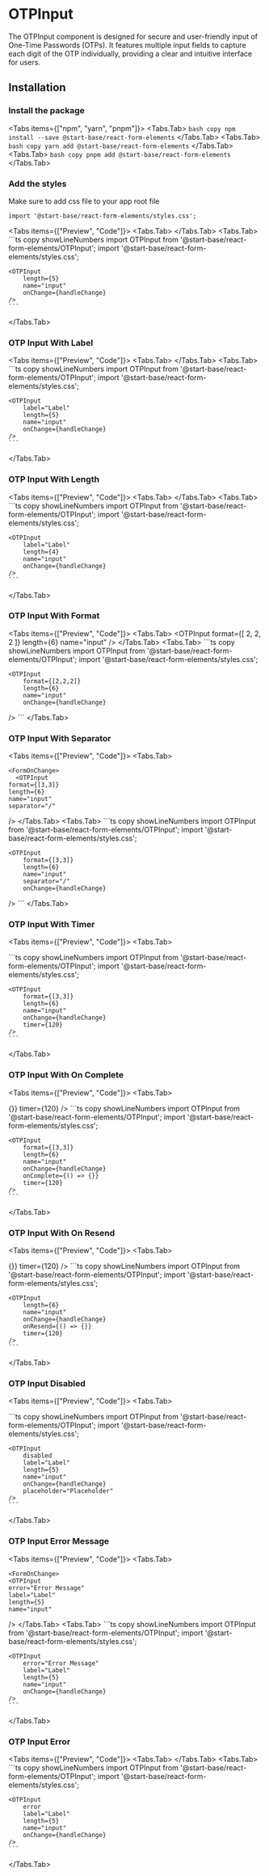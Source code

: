 
# OTPInput

The OTPInput component is designed for secure and user-friendly input of One-Time Passwords (OTPs). It features multiple input fields to capture each digit of the OTP individually, providing a clear and intuitive interface for users.

<ApiReferenceButton path="form-otpinput--docs" />

## Installation

<Steps>

### Install the package

<Tabs items={["npm", "yarn", "pnpm"]}>
<Tabs.Tab>
    ``` bash copy
    npm install --save @start-base/react-form-elements
    ```
  </Tabs.Tab>
  <Tabs.Tab>
    ``` bash copy
    yarn add @start-base/react-form-elements
    ```
  </Tabs.Tab>
  <Tabs.Tab>
    ``` bash copy
    pnpm add @start-base/react-form-elements
    ```
  </Tabs.Tab>
</Tabs>
 
### Add the styles
 
Make sure to add css file to your app root file

``` tsx copy
import '@start-base/react-form-elements/styles.css';
```

</Steps>

<Tabs items={["Preview", "Code"]}>
  <Tabs.Tab>
  <Preview height="200px">
  <FormOnChange>
    <OTPInput
    length={5}
    name="input"
  />
  </FormOnChange>
  </Preview>
  </Tabs.Tab>
  <Tabs.Tab>
    ```ts copy showLineNumbers
    import OTPInput from '@start-base/react-form-elements/OTPInput';
    import '@start-base/react-form-elements/styles.css';

    <OTPInput
        length={5}
        name="input"
        onChange={handleChange}
    />
    ```
  </Tabs.Tab>
</Tabs>

### OTP Input With Label

<Tabs items={["Preview", "Code"]}>
  <Tabs.Tab>
  <Preview height="200px">
    <FormOnChange>
      <OTPInput
    label="Label"
    length={5}
    name="input"
  />
  </FormOnChange>
  </Preview>
  </Tabs.Tab>
  <Tabs.Tab>
    ```ts copy showLineNumbers
    import OTPInput from '@start-base/react-form-elements/OTPInput';
    import '@start-base/react-form-elements/styles.css';

    <OTPInput
        label="Label"
        length={5}
        name="input"
        onChange={handleChange}
    />
    ```
  </Tabs.Tab>
</Tabs>

### OTP Input With Length

<Tabs items={["Preview", "Code"]}>
  <Tabs.Tab>
  <Preview height="200px">
      <FormOnChange>
      <OTPInput
    label="Label"
    length={4}
    name="input"
  />
  </FormOnChange>
  </Preview>
  </Tabs.Tab>
  <Tabs.Tab>
    ```ts copy showLineNumbers
    import OTPInput from '@start-base/react-form-elements/OTPInput';
    import '@start-base/react-form-elements/styles.css';

    <OTPInput
        label="Label"
        length={4}
        name="input"
        onChange={handleChange}
    />
    ```
  </Tabs.Tab>
</Tabs>

### OTP Input With Format

<Tabs items={["Preview", "Code"]}>
  <Tabs.Tab>
  <Preview height="200px">
     <FormOnChange>
      <OTPInput
    format={[
      2,
      2,
      2
    ]}
    length={6}
    name="input"
  />
  </FormOnChange>
  </Preview>
  </Tabs.Tab>
  <Tabs.Tab>
    ```ts copy showLineNumbers
    import OTPInput from '@start-base/react-form-elements/OTPInput';
    import '@start-base/react-form-elements/styles.css';

    <OTPInput
        format={[2,2,2]}
        length={6}
        name="input"
        onChange={handleChange}
  />
    ```
  </Tabs.Tab>
</Tabs>

### OTP Input With Separator

<Tabs items={["Preview", "Code"]}>
  <Tabs.Tab>
  <Preview height="200px">
  
    <FormOnChange>
      <OTPInput
    format={[3,3]}
    length={6}
    name="input"
    separator="/"
  />
  </FormOnChange>
  </Preview>
  </Tabs.Tab>
  <Tabs.Tab>
    ```ts copy showLineNumbers
    import OTPInput from '@start-base/react-form-elements/OTPInput';
    import '@start-base/react-form-elements/styles.css';

    <OTPInput
        format={[3,3]}
        length={6}
        name="input"
        separator="/"
        onChange={handleChange}
  />
    ```
  </Tabs.Tab>
</Tabs>

### OTP Input With Timer

<Tabs items={["Preview", "Code"]}>
  <Tabs.Tab>
  <Preview height="200px">
  
   <FormOnChange>
     <OTPInput
    format={[
      3,
      3
    ]}
    length={6}
    name="input"
    timer={120}
  />
  </FormOnChange>
  </Preview>
  </Tabs.Tab>
  <Tabs.Tab>
    ```ts copy showLineNumbers
    import OTPInput from '@start-base/react-form-elements/OTPInput';
    import '@start-base/react-form-elements/styles.css';

    <OTPInput
        format={[3,3]}
        length={6}
        name="input"
        onChange={handleChange}
        timer={120}
    />
    ```
  </Tabs.Tab>
</Tabs>

### OTP Input With On Complete

<Tabs items={["Preview", "Code"]}>
  <Tabs.Tab>
  <Preview height="200px">
  
   <FormOnChange>
     <OTPInput
    format={[
      3,
      3
    ]}
    length={6}
    name="input"
    onComplete={() => {}}
    timer={120}
  />
  </FormOnChange>
  </Preview>
  </Tabs.Tab>
  <Tabs.Tab>
    ```ts copy showLineNumbers
    import OTPInput from '@start-base/react-form-elements/OTPInput';
    import '@start-base/react-form-elements/styles.css';

    <OTPInput
        format={[3,3]}
        length={6}
        name="input"
        onChange={handleChange}
        onComplete={() => {}}
        timer={120}
    />
    ```
  </Tabs.Tab>
</Tabs>

### OTP Input With On Resend

<Tabs items={["Preview", "Code"]}>
  <Tabs.Tab>
  <Preview height="200px">
  
   <FormOnChange>
     <OTPInput
    length={6}
    name="input"
    onResend={() => {}}
    timer={120}
  />
  </FormOnChange>
  </Preview>
  </Tabs.Tab>
  <Tabs.Tab>
    ```ts copy showLineNumbers
    import OTPInput from '@start-base/react-form-elements/OTPInput';
    import '@start-base/react-form-elements/styles.css';

    <OTPInput
        length={6}
        name="input"
        onChange={handleChange}
        onResend={() => {}}
        timer={120}
    />
    ```
  </Tabs.Tab>
</Tabs>

### OTP Input Disabled

<Tabs items={["Preview", "Code"]}>
  <Tabs.Tab>
  <Preview height="200px">
   
  <FormOnChange>
   <OTPInput
    disabled
    label="Label"
    length={5}
    name="input"
    placeholder="Placeholder"
  />
  </FormOnChange>
  </Preview>
  </Tabs.Tab>
  <Tabs.Tab>
    ```ts copy showLineNumbers
    import OTPInput from '@start-base/react-form-elements/OTPInput';
    import '@start-base/react-form-elements/styles.css';

    <OTPInput
        disabled
        label="Label"
        length={5}
        name="input"
        onChange={handleChange}
        placeholder="Placeholder"
    />
    ```
  </Tabs.Tab>
</Tabs>

### OTP Input Error Message

<Tabs items={["Preview", "Code"]}>
  <Tabs.Tab>
  <Preview height="200px">
 
    <FormOnChange>
    <OTPInput
    error="Error Message"
    label="Label"
    length={5}
    name="input"
  />
  </FormOnChange>
  </Preview>
  </Tabs.Tab>
  <Tabs.Tab>
    ```ts copy showLineNumbers
    import OTPInput from '@start-base/react-form-elements/OTPInput';
    import '@start-base/react-form-elements/styles.css';

    <OTPInput
        error="Error Message"
        label="Label"
        length={5}
        name="input"
        onChange={handleChange}
    />
    ```
  </Tabs.Tab>
</Tabs>

### OTP Input Error

<Tabs items={["Preview", "Code"]}>
  <Tabs.Tab>
  <Preview height="200px">
      <FormOnChange>
    <OTPInput
    error
    label="Label"
    length={5}
    name="input"
  />
  </FormOnChange>
  </Preview>
  </Tabs.Tab>
  <Tabs.Tab>
    ```ts copy showLineNumbers
    import OTPInput from '@start-base/react-form-elements/OTPInput';
    import '@start-base/react-form-elements/styles.css';

    <OTPInput
        error
        label="Label"
        length={5}
        name="input"
        onChange={handleChange}
    />
    ```
  </Tabs.Tab>
</Tabs>